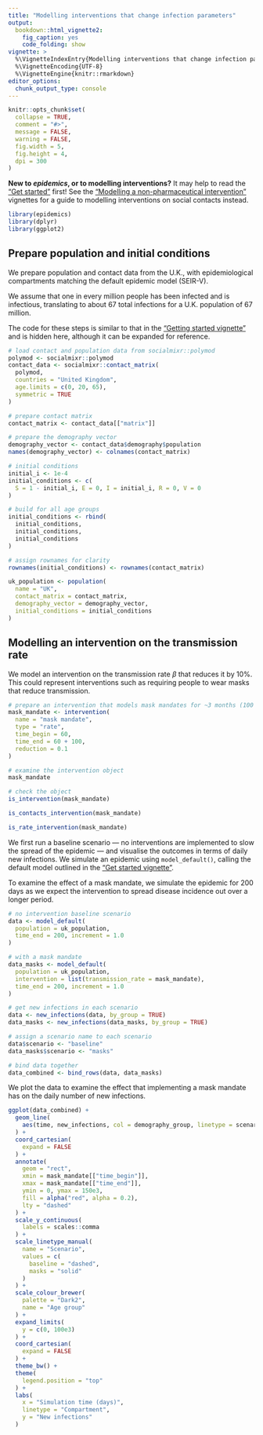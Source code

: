 ```yaml
---
title: "Modelling interventions that change infection parameters"
output:
  bookdown::html_vignette2:
    fig_caption: yes
    code_folding: show
vignette: >
  %\VignetteIndexEntry{Modelling interventions that change infection parameters}
  %\VignetteEncoding{UTF-8}
  %\VignetteEngine{knitr::rmarkdown}
editor_options: 
  chunk_output_type: console
---
```


```r
knitr::opts_chunk$set(
  collapse = TRUE,
  comment = "#>",
  message = FALSE,
  warning = FALSE,
  fig.width = 5,
  fig.height = 4,
  dpi = 300
)
```

::: {.alert .alert-warning}
**New to _epidemics_, or to modelling interventions?** It may help to read the ["Get started"](epidemics.html) first! See the ["Modelling a non-pharmaceutical intervention"](modelling_interventions.html) vignettes for a guide to modelling interventions on social contacts instead.
:::

```r
library(epidemics)
library(dplyr)
library(ggplot2)
```

## Prepare population and initial conditions

We prepare population and contact data from the U.K., with epidemiological compartments matching the default epidemic model (SEIR-V).

We assume that one in every million people has been infected and is infectious, translating to about 67 total infections for a U.K. population of 67 million.

The code for these steps is similar to that in the ["Getting started vignette"](epidemics.html) and is hidden here, although it can be expanded for reference.

```r
# load contact and population data from socialmixr::polymod
polymod <- socialmixr::polymod
contact_data <- socialmixr::contact_matrix(
  polymod,
  countries = "United Kingdom",
  age.limits = c(0, 20, 65),
  symmetric = TRUE
)

# prepare contact matrix
contact_matrix <- contact_data[["matrix"]]

# prepare the demography vector
demography_vector <- contact_data$demography$population
names(demography_vector) <- colnames(contact_matrix)
```

```r
# initial conditions
initial_i <- 1e-4
initial_conditions <- c(
  S = 1 - initial_i, E = 0, I = initial_i, R = 0, V = 0
)

# build for all age groups
initial_conditions <- rbind(
  initial_conditions,
  initial_conditions,
  initial_conditions
)

# assign rownames for clarity
rownames(initial_conditions) <- rownames(contact_matrix)
```

```r
uk_population <- population(
  name = "UK",
  contact_matrix = contact_matrix,
  demography_vector = demography_vector,
  initial_conditions = initial_conditions
)
```

## Modelling an intervention on the transmission rate

We model an intervention on the transmission rate $\beta$ that reduces it by 10%.
This could represent interventions such as requiring people to wear masks that reduce transmission.

```r
# prepare an intervention that models mask mandates for ~3 months (100 days)
mask_mandate <- intervention(
  name = "mask mandate",
  type = "rate",
  time_begin = 60,
  time_end = 60 + 100,
  reduction = 0.1
)

# examine the intervention object
mask_mandate

# check the object
is_intervention(mask_mandate)

is_contacts_intervention(mask_mandate)

is_rate_intervention(mask_mandate)
```

We first run a baseline scenario --- no interventions are implemented to slow the spread of the epidemic --- and visualise the outcomes in terms of daily new infections.
We simulate an epidemic using `model_default()`, calling the default model outlined in the ["Get started vignette"](epidemics.html).

To examine the effect of a mask mandate, we simulate the epidemic for 200 days as we expect the intervention to spread disease incidence out over a longer period.

```r
# no intervention baseline scenario
data <- model_default(
  population = uk_population,
  time_end = 200, increment = 1.0
)

# with a mask mandate
data_masks <- model_default(
  population = uk_population,
  intervention = list(transmission_rate = mask_mandate),
  time_end = 200, increment = 1.0
)
```

```r
# get new infections in each scenario
data <- new_infections(data, by_group = TRUE)
data_masks <- new_infections(data_masks, by_group = TRUE)

# assign a scenario name to each scenario
data$scenario <- "baseline"
data_masks$scenario <- "masks"

# bind data together
data_combined <- bind_rows(data, data_masks)
```

We plot the data to examine the effect that implementing a mask mandate has on the daily number of new infections.

```r
ggplot(data_combined) +
  geom_line(
    aes(time, new_infections, col = demography_group, linetype = scenario)
  ) +
  coord_cartesian(
    expand = FALSE
  ) +
  annotate(
    geom = "rect",
    xmin = mask_mandate[["time_begin"]],
    xmax = mask_mandate[["time_end"]],
    ymin = 0, ymax = 150e3,
    fill = alpha("red", alpha = 0.2),
    lty = "dashed"
  ) +
  scale_y_continuous(
    labels = scales::comma
  ) +
  scale_linetype_manual(
    name = "Scenario",
    values = c(
      baseline = "dashed",
      masks = "solid"
    )
  ) +
  scale_colour_brewer(
    palette = "Dark2",
    name = "Age group"
  ) +
  expand_limits(
    y = c(0, 100e3)
  ) +
  coord_cartesian(
    expand = FALSE
  ) +
  theme_bw() +
  theme(
    legend.position = "top"
  ) +
  labs(
    x = "Simulation time (days)",
    linetype = "Compartment",
    y = "New infections"
  )
```
